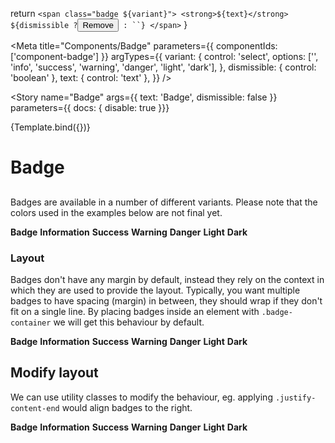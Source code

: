 
  return `
    <span class="badge ${variant}">
      <strong>${text}</strong>
      ${dismissible ?
        `<button class="close">
          <span class="sr-only">Remove</span>
          <i></i>
        </button>` : ``}
    </span>`
}

<Meta
  title="Components/Badge"
  parameters={{
    componentIds: ['component-badge']
  }}
  argTypes={{
    variant: {
      control: 'select',
      options: ['', 'info', 'success', 'warning', 'danger', 'light', 'dark'],
    },
    dismissible: {
      control: 'boolean'
    },
    text: { control: 'text' },
  }}
/>

<Story
  name="Badge"
  args={{
    text: 'Badge',
    dismissible: false
  }}
  parameters={{ docs: { disable: true }}}
>
  {Template.bind({})}
</Story>

# Badge

##

Badges are available in a number of different variants. Please note that the colors used in the examples below are not final yet.

<Canvas>
  <div class="badge-container">
  <span class="badge">
    <strong>Badge</strong>
  </span>
  <span class="badge info">
    <strong>Information</strong>
  </span>
  <span class="badge success">
    <strong>Success</strong>
  </span>
  <span class="badge warning">
    <strong>Warning</strong>
  </span>
  <span class="badge danger">
    <strong>Danger</strong>
  </span>
  <span class="badge light">
    <strong>Light</strong>
  </span>
  <span class="badge dark">
    <strong>Dark</strong>
  </span>
  </div>
</Canvas>

### Layout

Badges don't have any margin by default, instead they rely on the context in which they are used to provide the layout. Typically, you want multiple badges to have spacing (margin) in between, they should wrap if they don't fit on a single line. By placing badges inside an element with `.badge-container` we will get this behaviour by default.

<Canvas>
  <div class="badge-container">
    <span class="badge">
      <strong>Badge</strong>
    </span>
    <span class="badge info">
    <strong>Information</strong>
    </span>
    <span class="badge success">
    <strong>Success</strong>
    </span>
    <span class="badge warning">
    <strong>Warning</strong>
    </span>
    <span class="badge danger">
    <strong>Danger</strong>
    </span>
    <span class="badge light">
    <strong>Light</strong>
    </span>
    <span class="badge dark">
    <strong>Dark</strong>
  </span>
  </div>
</Canvas>

## Modify layout

We can use utility classes to modify the behaviour, eg. applying `.justify-content-end` would align badges to the right.

<Canvas>
  <div class="badge-container justify-content-end">
    <span class="badge">
      <strong>Badge</strong>
    </span>
    <span class="badge info">
    <strong>Information</strong>
    </span>
    <span class="badge success">
    <strong>Success</strong>
    </span>
    <span class="badge warning">
    <strong>Warning</strong>
    </span>
    <span class="badge danger">
    <strong>Danger</strong>
    </span>
    <span class="badge light">
    <strong>Light</strong>
    </span>
    <span class="badge dark">
    <strong>Dark</strong>
  </span>
  </div>
</Canvas>
